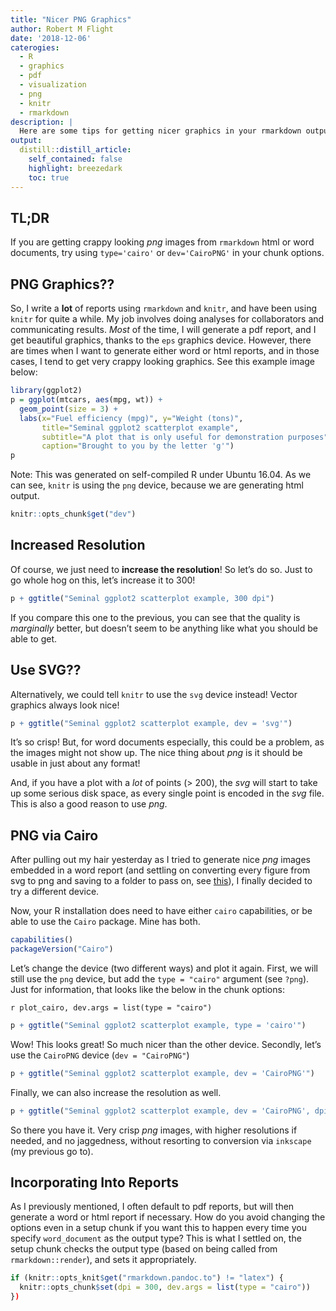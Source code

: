 ```yaml
---
title: "Nicer PNG Graphics"
author: Robert M Flight
date: '2018-12-06'
caterogies:
  - R
  - graphics
  - pdf
  - visualization
  - png
  - knitr
  - rmarkdown
description: |
  Here are some tips for getting nicer graphics in your rmarkdown outputs.
output:
  distill::distill_article:
    self_contained: false
    highlight: breezedark
    toc: true
---
```


## TL;DR

If you are getting crappy looking *png* images from `rmarkdown` html or word
documents, try using `type='cairo'` or `dev='CairoPNG'` in your chunk options.

## PNG Graphics??

So, I write a **lot** of reports using `rmarkdown` and `knitr`, and have been
using `knitr` for quite a while. My job involves doing analyses for collaborators
and communicating results. *Most* of the time, I will generate a pdf report,
and I get beautiful graphics, thanks to the `eps` graphics device. However,
there are times when I want to generate either word or html reports, and
in those cases, I tend to get very crappy looking graphics. See this example
image below:

```r
library(ggplot2)
p = ggplot(mtcars, aes(mpg, wt)) +
  geom_point(size = 3) +
  labs(x="Fuel efficiency (mpg)", y="Weight (tons)",
       title="Seminal ggplot2 scatterplot example",
       subtitle="A plot that is only useful for demonstration purposes",
       caption="Brought to you by the letter 'g'")
p
```

Note: This was generated on self-compiled R under Ubuntu 16.04. As we can
see, `knitr` is using the `png` device, because we are generating html output.

```r
knitr::opts_chunk$get("dev")
```

## Increased Resolution

Of course, we just need to **increase the resolution**! So let's do so. Just to
go whole hog on this, let's increase it to 300!

```r
p + ggtitle("Seminal ggplot2 scatterplot example, 300 dpi")
```

If you compare this one to the previous, you can see that the quality is
*marginally* better, but doesn't seem to be anything like what you should
be able to get.

## Use SVG??

Alternatively, we could tell `knitr` to use the `svg` device instead! Vector
graphics always look nice!

```r
p + ggtitle("Seminal ggplot2 scatterplot example, dev = 'svg'")
```

It's so crisp! But, for word documents especially, this could be a problem,
as the images might not show up. The nice thing about *png* is it should be
usable in just about any format!

And, if you have a plot with a *lot* of points (> 200), the *svg* will start to
take up some serious disk space, as every single point is encoded in the *svg* file.
This is also a good reason to use *png*.

## PNG via Cairo

After pulling out my hair yesterday as I tried to generate nice *png* images embedded
in a word report (and settling on converting every figure from svg to png and saving
to a folder to pass on, see [this](https://gist.github.com/rmflight/bb61ad1fd8ba6e44f734#make-png-of-high-density-svgs)),
I finally decided to try a different device.

Now, your R installation does need to have either `cairo` capabilities, or be able
to use the `Cairo` package. Mine has both.

```r
capabilities()
packageVersion("Cairo")
```

Let's change the device (two different ways) and plot it again. First, we will
still use the `png` device, but add the `type = "cairo"` argument (see `?png`). Just for information,
that looks like the below in the chunk options:

```
r plot_cairo, dev.args = list(type = "cairo")
```

```r
p + ggtitle("Seminal ggplot2 scatterplot example, type = 'cairo'")
```

Wow! This looks great! So much nicer than the other device. Secondly, let's use
the `CairoPNG` device (`dev = "CairoPNG"`)

```r
p + ggtitle("Seminal ggplot2 scatterplot example, dev = 'CairoPNG'")
```

Finally, we can also increase the resolution as well.

```r
p + ggtitle("Seminal ggplot2 scatterplot example, dev = 'CairoPNG', dpi = 300")
```

So there you have it. Very crisp *png* images, with higher resolutions if needed,
and no jaggedness, without resorting to conversion via `inkscape` (my previous go to).

## Incorporating Into Reports

As I previously mentioned, I often default to pdf reports, but will then generate
a word or html report if necessary. How do you avoid changing the options even
in a setup chunk if you want this to happen every time you specify `word_document`
as the output type? This is what I settled on, the setup chunk checks the output type
(based on being called from `rmarkdown::render`), and sets it appropriately.

```r
if (knitr::opts_knit$get("rmarkdown.pandoc.to") != "latex") {
  knitr::opts_chunk$set(dpi = 300, dev.args = list(type = "cairo"))
})
```

